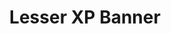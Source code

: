 ---
title: "Lesser XP Banner"
meta_title: "Lesser XP Banner craft"
description: "Craft de Lesser XP Banner"
rank: "d"
draft: false
name: "Lesser XP Banner"
recipe_img: "https://wiki.pokexgames.com/images/5/5a/Lesser_XP_Banner.png"
level: 20
craft_time: 1800
result: 1
value_npc: 1
ingredients:
  - name: "Tissue"
    quantity: 15
    item_img: "https://wiki.pokexgames.com/images/9/92/Tissue.png"
    value_npc: 1
  - name: "Refined Style Point"
    quantity: 1
    item_img: "https://wiki.pokexgames.com/images/6/6b/Refined_style_point.png"
    value_npc: 1
---